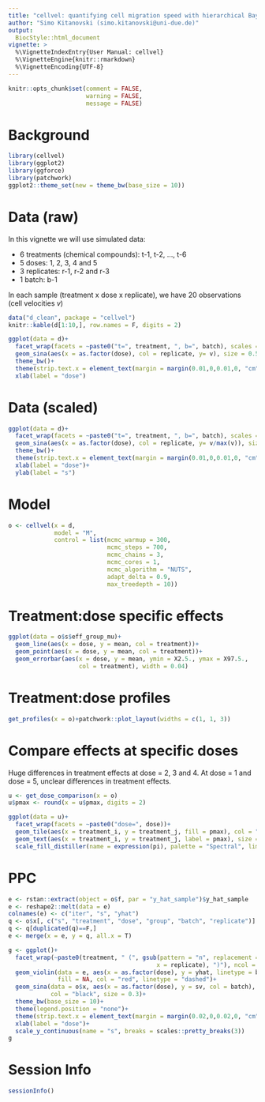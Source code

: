 ```yaml
---
title: "cellvel: quantifying cell migration speed with hierarchical Bayesian models"
author: "Simo Kitanovski (simo.kitanovski@uni-due.de)"
output:
  BiocStyle::html_document
vignette: >
  %\VignetteIndexEntry{User Manual: cellvel}
  %\VignetteEngine{knitr::rmarkdown}
  %\VignetteEncoding{UTF-8}
---
```



```r
knitr::opts_chunk$set(comment = FALSE, 
                      warning = FALSE, 
                      message = FALSE)
```


# Background

```r
library(cellvel)
library(ggplot2)
library(ggforce)
library(patchwork)
ggplot2::theme_set(new = theme_bw(base_size = 10))
```


# Data (raw)
In this vignette we will use simulated data: 
  
  * 6 treatments (chemical compounds): t-1, t-2, ..., t-6
  * 5 doses: 1, 2, 3, 4 and 5
  * 3 replicates: r-1, r-2 and r-3
  * 1 batch: b-1

In each sample (treatment x dose x replicate), we have 20 observations (cell 
velocities $v$)

```r
data("d_clean", package = "cellvel")
knitr::kable(d[1:10,], row.names = F, digits = 2)
```

```r
ggplot(data = d)+
  facet_wrap(facets = ~paste0("t=", treatment, ", b=", batch), scales = "free_y")+
  geom_sina(aes(x = as.factor(dose), col = replicate, y= v), size = 0.5)+
  theme_bw()+
  theme(strip.text.x = element_text(margin = margin(0.01,0,0.01,0, "cm")))+
  xlab(label = "dose")
```


# Data (scaled)

```r
ggplot(data = d)+
  facet_wrap(facets = ~paste0("t=", treatment, ", b=", batch), scales = "free_y")+
  geom_sina(aes(x = as.factor(dose), col = replicate, y= v/max(v)), size = 0.5)+
  theme_bw()+
  theme(strip.text.x = element_text(margin = margin(0.01,0,0.01,0, "cm")))+
  xlab(label = "dose")+
  ylab(label = "s")
```


# Model

```r
o <- cellvel(x = d,
             model = "M",
             control = list(mcmc_warmup = 300,
                            mcmc_steps = 700,
                            mcmc_chains = 3,
                            mcmc_cores = 1,
                            mcmc_algorithm = "NUTS",
                            adapt_delta = 0.9,
                            max_treedepth = 10))
```


# Treatment:dose specific effects

```r
ggplot(data = o$s$eff_group_mu)+
  geom_line(aes(x = dose, y = mean, col = treatment))+
  geom_point(aes(x = dose, y = mean, col = treatment))+
  geom_errorbar(aes(x = dose, y = mean, ymin = X2.5., ymax = X97.5., 
                    col = treatment), width = 0.04)
```



# Treatment:dose profiles

```r
get_profiles(x = o)+patchwork::plot_layout(widths = c(1, 1, 3))
```




# Compare effects at specific doses
Huge differences in treatment effects at dose = 2, 3 and 4. At dose = 1 and 
dose = 5, unclear differences in treatment effects.

```r
u <- get_dose_comparison(x = o)
u$pmax <- round(x = u$pmax, digits = 2)

ggplot(data = u)+
  facet_wrap(facets = ~paste0("dose=", dose))+
  geom_tile(aes(x = treatment_i, y = treatment_j, fill = pmax), col = "white")+
  geom_text(aes(x = treatment_i, y = treatment_j, label = pmax), size = 3, col = "black")+
  scale_fill_distiller(name = expression(pi), palette = "Spectral", limits = c(0, 1))
```




# PPC

```r
e <- rstan::extract(object = o$f, par = "y_hat_sample")$y_hat_sample
e <- reshape2::melt(data = e)
colnames(e) <- c("iter", "s", "yhat")
q <- o$x[, c("s", "treatment", "dose", "group", "batch", "replicate")]
q <- q[duplicated(q)==F,]
e <- merge(x = e, y = q, all.x = T)

g <- ggplot()+
  facet_wrap(~paste0(treatment, " (", gsub(pattern = "n", replacement = '', 
                                          x = replicate), ")"), ncol = 3, scales = "free")+
  geom_violin(data = e, aes(x = as.factor(dose), y = yhat, linetype = batch), 
              fill = NA, col = "red", linetype = "dashed")+
  geom_sina(data = o$x, aes(x = as.factor(dose), y = sv, col = batch), 
            col = "black", size = 0.3)+
  theme_bw(base_size = 10)+
  theme(legend.position = "none")+
  theme(strip.text.x = element_text(margin = margin(0.02,0,0.02,0, "cm")))+
  xlab(label = "dose")+
  scale_y_continuous(name = "s", breaks = scales::pretty_breaks(3))
g
```



# Session Info

```r
sessionInfo()
```

